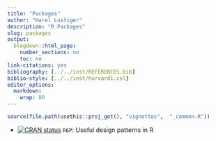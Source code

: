 ---
title: "Packages"
author: "Harel Lustiger"
description: "R Packages"
slug: packages
output:
  blogdown::html_page:
    number_sections: no
    toc: no
link-citations: yes 
bibliography: [../../inst/REFERENCES.bib]
biblio-style: [../../inst/harvard1.csl]
editor_options: 
  markdown: 
    wrap: 80
---

```{r, include = FALSE}
source(file.path(usethis::proj_get(), "vignettes",  "_common.R"))
```

-   [![CRAN
    status](https://www.r-pkg.org/badges/version/R6P)](https://CRAN.R-project.org/package=R6P)
    `R6P`: Useful design patterns in R
